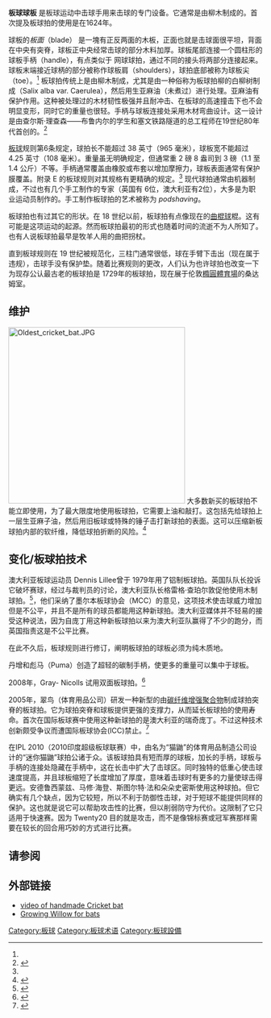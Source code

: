 '''板球球板''' 是板球运动中击球手用来击球的专门设备。它通常是由柳木制成的。首次提及板球拍的使用是在1624年。

球板的''板面''（blade） 是一塊有正反两面的木板，正面也就是击球面很平坦，背面在中央有突脊，球板正中央经常击球的部分木料加厚。球板尾部连接一个圆柱形的球板手柄（handle），有点类似于 网球球拍，通过不同的接头将两部分连接起来。球板末端接近球柄的部分被称作球板肩（shoulders），球拍底部被称为球板尖（toe）。<ref name="Richardson"/> 板球拍传统上是由柳木制成，尤其是由一种俗称为板球拍柳的白柳树制成（Salix alba var. Caerulea），然后用生亚麻油（未煮过）进行处理。亚麻油有保护作用。这种被处理过的木材韧性极强并且耐冲击、在板球的高速撞击下也不会明显变形，同时它的重量也很轻。手柄与球板连接处采用木材弯曲设计。这一设计是由查尔斯·理查森——布鲁内尔的学生和塞文铁路隧道的总工程师在19世纪80年代首创的。<ref name="Richardson">{{cite book
  |chapter=Severn Tunnel (1)
  |title=Track Topics, A GWR Book of Railway Engineering
  |page=179
  |publisher=Great Western Railway
  |year=1935 (repr. 1971)
}}</ref>

[[板球比赛规则|板球]]规则第6条规定，球拍长不能超过 38 英寸（965 毫米），球板宽不能超过 4.25 英寸（108 毫米）。重量虽无明确规定，但通常重 2 磅 8 盎司到 3 磅（1.1 至 1.4 公斤）不等。手柄通常覆盖由橡胶或布套以增加摩擦力，球板表面通常有保护膜覆盖。附录 E 的板球规则对其规格有更精确的规定。<ref name="law6"/> 现代球拍通常由机器制成，不过也有几个手工制作的专家（英国有 6位，澳大利亚有2位），大多是为职业运动员制作的。手工制作板球拍的艺术被称为 ''podshaving''。

板球拍也有过其它的形状。在 18 世纪以前，板球拍有点像现在的[[曲棍球|曲棍球]]棍。这有可能是这项运动的起源。然而板球拍最初的形式也随着时间的流逝不为人所知了。也有人说板球拍最早是牧羊人用的曲把拐杖。

直到板球规则在 19 世纪被规范化，三柱门通常很低，球在手臂下击出（现在属于违规），击球手没有保护垫。随着比赛规则的更改，人们认为也许球拍也改变一下为现存公认最古老的板球拍是 1729年的板球拍，现在展于伦敦[[橢圓體育場|橢圓體育場]]的桑达姆室。

==维护==
[[Image:Oldest_cricket_bat.JPG|350px]]
大多数新买的板球拍不能立即使用，为了最大限度地使用板球拍，它需要上油和敲打。这包括先给球拍上一层生亚麻子油，然后用旧板球或特殊的锤子击打新球拍的表面。这可以压缩新板球拍内部的软纤维，降低球拍折断的风险。<ref name=bbcbatcare>{{cite news |url=http://news.bbc.co.uk/sport1/hi/cricket/rules_and_equipment/4177896.stm |title=Cricket equipment: Caring for your kit |work=BBC Sport |date= |accessdate=2010-11-14 |archive-date=2009-04-12 |archive-url=https://web.archive.org/web/20090412144631/http://news.bbc.co.uk/sport1/hi/cricket/rules_and_equipment/4177896.stm |dead-url=no }}</ref>

==变化/板球拍技术==
澳大利亚板球运动员 Dennis Lillee曾于 1979年用了铝制板球拍。英国队队长投诉它破坏赛球，经过与裁判员的讨论，澳大利亚队长格雷格·查珀尔敦促他使用木制球拍。<ref name="law6">{{cite web |author=Website by the OTHER media |url=http://www.lords.org/laws-and-spirit/laws-of-cricket/laws/law-6-the-bat,32,AR.html |title=Law 6: Bats |publisher=Lords.org |date=2008-10-01 |accessdate=2009-11-15 |deadurl=yes |archiveurl=https://web.archive.org/web/20090319001252/http://www.lords.org/laws-and-spirit/laws-of-cricket/laws/law-6-the-bat,32,AR.html |archivedate=2009-03-19 }}</ref>，他们采纳了墨尔本板球协会（MCC）的意见，这项技术使击球威力增加但是不公平，并且不是所有的球员都能用这种新球拍。澳大利亚媒体并不轻易的接受这种说法，因为自庞丁用这种新板球拍以来为澳大利亚队赢得了不少的跑分，而英国指责这是不公平比赛。

在此不久后，板球规则进行修订，阐明板球拍的球板必须为纯木质地。        

丹增和彪马（Puma）创造了超轻的碳制手柄，使更多的重量可以集中于球板。

2008年，Gray- Nicolls 试用双面板球拍。<ref>{{cite news |url=http://www.smh.com.au/news/sport/cricket/twenty20s-latest-swipe-the-doublebladed-bat/2008/11/12/1226318741187.html |title=Twenty20's latest swipe: a bat out of hell |newspaper=Sydney Morning Herald |date=2008-11-13 |accessdate=2009-11-15 |archive-date=2011-08-30 |archive-url=https://web.archive.org/web/20110830155553/http://www.smh.com.au/news/sport/cricket/twenty20s-latest-swipe-the-doublebladed-bat/2008/11/12/1226318741187.html |dead-url=no }}</ref>

2005年，翠鸟（体育用品公司）研发一种新型的由[[碳纖維強化聚合物|碳纤维增强聚合物]]制成球拍突脊的板球拍。它为球拍突脊和球板提供更强的支撑力，从而延长板球拍的使用寿命。首次在国际板球赛中使用这种新球拍的是澳大利亚的瑞奇庞丁。不过这种技术创新颇受争议而遭国际板球协会(ICC)禁止。<ref>{{cite web |url=http://www.netcomposites.com/newspic.asp?3612 |title=ICC and Kookaburra Agree to Withdrawal of Carbon Bat |publisher=NetComposites |date=2006-02-19 |accessdate=2010-12-31 |deadurl=yes |archiveurl=https://web.archive.org/web/20110714165102/http://www.netcomposites.com/newspic.asp?3612 |archivedate=2011-07-14 }}</ref>

在IPL 2010（2010印度超级板球联赛）中，由名为“猫鼬”的体育用品制造公司设计的“迷你猫鼬”球拍公诸于众。该板球拍具有短而厚的球板，加长的手柄，球板与手柄的连接处隐藏在手柄中，这在长击中扩大了击球区。同时独特的低重心使击球速度提高，并且球板缩短了长度增加了厚度，意味着击球时有更多的力量使球击得更远。安德鲁西蒙兹、马修·海登、斯图尔特·法和朵朵史密斯使用这种球拍。但它确实有几个缺点，因为它较短，所以不利于防御性击球，对于短球不能提供同样的保护。这也就是说它可以帮助攻击性的比赛，但以削弱防守为代价。这限制了它只适用于快速赛。因为 Twenty20 目的就是攻击，而不是像锦标赛或冠军赛那样需要在较长的回合用巧妙的方式进行比赛。

==请参阅==
{{reflist}}

==外部链接==
*[https://web.archive.org/web/20110526042353/http://getahundred.com/blog/archives/1184 video of handmade Cricket bat]
*[https://web.archive.org/web/20110504091353/http://www.rfs.org.uk/learning/cricket-bat-willows Growing Willow for bats]

[[Category:板球|Category:板球]]
[[Category:板球术语|Category:板球术语]]
[[Category:板球設備|Category:板球設備]]
